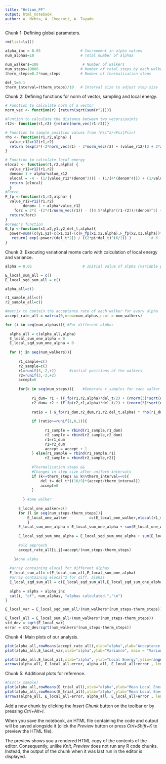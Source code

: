 ```yaml
---
title: "Helium_FP"
output: html_notebook
author: A. Mehta, A. Cheekoti, A. Tayade
---
```


Chunk 1: Defining global parameters.
```r
rm(list=ls())

alpha_inc = 0.05                  # Incrememnt in alpha values
num_alphas=10                     # Total number of alphas 

num_walkers=100                    # Number of walkers
num_steps=10000                   # Number of total steps by each walker (thermalisation + sampling)
therm_steps=0.2*num_steps         # Number of thermalisation steps

del_t=0.1                          
therm_interval=(therm_steps)/10   # Interval size to adjust step size
```

Chunk 2: Defining functions for norm of vector, sampling and local energy.
```r
# Function to calculate norm of a vector
norm_vec <- function(r) {return(sqrt(sum(r^2)))}

#Funtion to calculate the distance between two vecors/points
r12<- function(r1,r2) {return(norm_vec(r1-r2))}

# Function to sample position values from (Psi^2/<Psi|Psi>)
rho <- function(r1,r2,alpha) {
  value_r12=r12(r1,r2)
  return (exp(2*(-2*norm_vec(r1) - 2*norm_vec(r2) + (value_r12/(2 + 2*alpha*value_r12 )) )))
}

# Function to calculate local energy
elocal <- function(r1,r2,alpha) {
  value_r12=r12(r1,r2)
  denom= 1 + alpha*value_r12
  elocal = -4 - (1/(value_r12*(denom^3))) - (1/(4*(denom^4))) + (1/value_r12) +(((r1-r2)%*%((r1/norm_vec(r1))-(r2/norm_vec(r2))))/ (value_r12*denom^2))
  return (elocal)
  }
#Force
F_fp <-function(r1,r2,alpha) {
  value_r12=r12(r1,r2)
        denom= 1 + alpha*value_r12
    forc = 2*( -(2*r1/norm_vec(r1)) - ((0.5*alpha*(r1-r2))/(denom)^2) + (0.5*(r1-r2)/(denom*value_r12))  )
  return(forc)
}
#Green's function
G_fp <-function(x1,x2,y1,y2,del_t,alpha){
  power=sum((c(y1,y2)-c(x1,x2)-(c(F_fp(x1,x2,alpha),F_fp(x2,x1,alpha))*del_t/2))^2)
   return( exp(-power/(del_t*2)) / ((2*pi*del_t)^(6/2)) )         # 6 - Number of degrees of freedom
}  
```

Chunk 3: Executing variational monte carlo with calculation of local energy and variance.
```r
alpha = 0.05                       # Initial value of alpha (variable parameter)

E_local_sum_all = c()
E_local_sqd_sum_all = c()

alpha_all=c()

r1_sample_all=c()
r2_sample_all=c()

#matrix to contain the acceptance rate of each walker for every alpha
accept_rate_all = matrix(0,nrow=num_alphas,ncol = num_walkers) 

for (i in seq(num_alphas)){ #For different alphas
  
  alpha_all = c(alpha_all,alpha)
  E_local_sum_one_alpha = 0
  E_local_sqd_sum_one_alpha = 0
  
  for (j in seq(num_walkers)){
   
      r1_sample=c()
      r2_sample=c()
      r1=runif(3,-2,+2)      #initial positions of the walkers
      r2=runif(3,-2,+2)
      accept=0
      
      for(k in seq(num_steps)){    #Generate r_samples for each walker
        
            r1_dum= r1 + (F_fp(r1,r2,alpha)*del_t/2) + (rnorm(3)*sqrt(del_t))
            r2_dum= r2 + (F_fp(r2,r1,alpha)*del_t/2) + (rnorm(3)*sqrt(del_t))
            
            ratio = ( G_fp(r1_dum,r2_dum,r1,r2,del_t,alpha) * rho(r1_dum,r2_dum,alpha) ) / ( G_fp(r1,r2,r1_dum,r2_dum,del_t,alpha) * rho(r1,r2,alpha) )
            
            if (ratio>=runif(1,0,1)){
                  
                  r1_sample = rbind(r1_sample,r1_dum)
                  r2_sample = rbind(r2_sample,r2_dum)
                  r1=r1_dum
                  r2=r2_dum
                  accept = accept + 1
            } else{r1_sample = rbind(r1_sample,r1)
                  r2_sample = rbind(r2_sample,r2)}
            
            #Thermalisation steps &&
            #Changes in step size after uniform intervals
            if (k<=therm_steps && k%%therm_interval==0){
                del_t= del_t*((10/9)*(accept/therm_interval))
                accept=0
            }
        
        } #one walker
      
      E_local_one_walker=c()
      for (l in seq(num_steps-therm_steps)){
          E_local_one_walker          =c(E_local_one_walker,elocal(r1_sample[(therm_steps+l),],r2_sample[(therm_steps+l),],alpha))         # array of one particular walker, energies for all x        
          }
      E_local_sum_one_alpha = E_local_sum_one_alpha + sum(E_local_one_walker)     #Adding all local energy for all x, all walkers, one aplha
      
      E_local_sqd_sum_one_alpha = E_local_sqd_sum_one_alpha + sum(E_local_one_walker^2)
      
      #old approach
      accept_rate_all[i,j]=accept/(num_steps-therm_steps)
    
    }#one alpha  
  
  #array containing elocal for different alphas
  E_local_sum_all= c(E_local_sum_all,E_local_sum_one_alpha)  
  #array containing elocal^2 for diff. alphas
  E_local_sqd_sum_all = c(E_local_sqd_sum_all,E_local_sqd_sum_one_alpha) 
  
  alpha = alpha + alpha_inc
  cat(i, "of", num_alphas, "alphas calculated.","\n")
}

E_local_var = E_local_sqd_sum_all/(num_walkers*(num_steps-therm_steps)) - (E_local_sum_all/(num_walkers*(num_steps-therm_steps)))^2

E_local_all = E_local_sum_all/(num_walkers*(num_steps-therm_steps))
std_dev = sqrt(E_local_var)
error = std_dev/sqrt(num_walkers*(num_steps-therm_steps))

```

Chunk 4: Main plots of our analysis.
```r
plot(alpha_all,rowMeans(accept_rate_all),xlab="alpha",ylab="Acceptance rate", main = "Acceptance rate vs alpha")
plot(alpha_all,E_local_var,xlab="alpha",ylab="Variance", main = "Variance vs alpha")

plot(alpha_all,E_local_all,xlab="alpha", ylab="Local Energy",ylim=range(c(E_local_all-error, E_local_all+error)), main = "Local energy vs alpha")
arrows(alpha_all, E_local_all-error, alpha_all, E_local_all+error , length=0.05, angle=90, code=3)
```

Chunk 5: Additional plots for reference.
```r
#hist(x_sample)
plot(alpha_all,rowMeans(E_trial_all),xlab="alpha",ylab="Mean Local Energy")
plot(alpha_all,rowMeans(E_trial_all),xlab="alpha",ylab="Mean Local Energy",ylim=range(c(E_local_all-error, E_local_all+error)))
arrows(alpha_all, E_local_all-error, alpha_all, E_local_all+error , length=0.05, angle=90, code=3)

```

Add a new chunk by clicking the *Insert Chunk* button on the toolbar or by pressing *Ctrl+Alt+I*.

When you save the notebook, an HTML file containing the code and output will be saved alongside it (click the *Preview* button or press *Ctrl+Shift+K* to preview the HTML file).

The preview shows you a rendered HTML copy of the contents of the editor. Consequently, unlike *Knit*, *Preview* does not run any R code chunks. Instead, the output of the chunk when it was last run in the editor is displayed.
